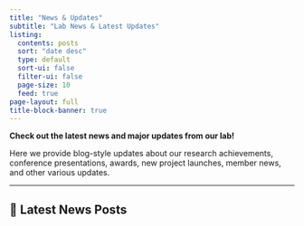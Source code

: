 ```yaml
---
title: "News & Updates"
subtitle: "Lab News & Latest Updates"
listing:
  contents: posts
  sort: "date desc"
  type: default
  sort-ui: false
  filter-ui: false
  page-size: 10
  feed: true
page-layout: full
title-block-banner: true
---
```


::: {.content-summary}
**Check out the latest news and major updates from our lab!**

Here we provide blog-style updates about our research achievements, conference presentations, awards, new project launches, member news, and other various updates.
:::

---

## 📰 Latest News Posts

<!-- Posts from the posts/ directory will be automatically displayed below -->